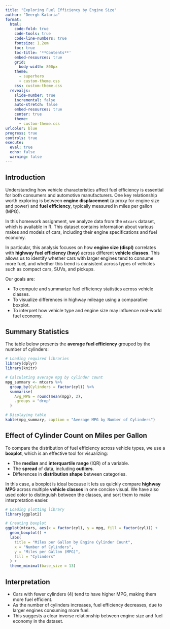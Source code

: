 ```yaml
---
title: "Exploring Fuel Efficiency by Engine Size"
author: "Deergh Kataria"
format:
  html:
    code-fold: true
    code-tools: true
    code-line-numbers: true
    fontsize: 1.2em
    toc: true
    toc-title: '**Contents**'
    embed-resources: true
    grid:
      body-width: 800px
    theme: 
      - superhero
      - custom-theme.css
    css: custom-theme.css
  revealjs: 
    slide-number: true
    incremental: false
    auto-stretch: false
    embed-resources: true
    center: true
    theme:
      - custom-theme.css
urlcolor: blue
progress: true
controls: true
execute: 
  eval: true
  echo: false
  warning: false
---
```


## Introduction

Understanding how vehicle characteristics affect fuel efficiency is essential for both consumers and automotive manufacturers. One key relationship worth exploring is between **engine displacement** (a proxy for engine size and power) and **fuel efficiency**, typically measured in miles per gallon (MPG). 

In this homework assignment, we analyze data from the `mtcars` dataset, which is available in R. This dataset contains information about various makes and models of cars, including their engine specifications and fuel economy.

In particular, this analysis focuses on how **engine size (displ)** correlates with **highway fuel efficiency (hwy)** across different **vehicle classes**. This allows us to identify whether cars with larger engines tend to consume more fuel, and whether this trend is consistent across types of vehicles such as compact cars, SUVs, and pickups.

Our goals are:

- To compute and summarize fuel efficiency statistics across vehicle classes.
- To visualize differences in highway mileage using a comparative boxplot.
- To interpret how vehicle type and engine size may influence real-world fuel economy.


## Summary Statistics

The table below presents the **average fuel efficiency** grouped by the number of cylinders:

```r
# Loading required libraries
library(dplyr)
library(knitr)

# Calculating average mpg by cylinder count
mpg_summary <- mtcars %>%
  group_by(Cylinders = factor(cyl)) %>%
  summarise(
    Avg_MPG = round(mean(mpg), 2),
    .groups = "drop"
  )

# Displaying table
kable(mpg_summary, caption = "Average MPG by Number of Cylinders")
```

## Effect of Cylinder Count on Miles per Gallon

To compare the distribution of fuel efficiency across vehicle types, we use a **boxplot**, which is an effective tool for visualizing:

- The **median** and **interquartile range** (IQR) of a variable.
- The **spread** of data, including **outliers**.
- Differences in **distribution shape** between categories.

In this case, a boxplot is ideal because it lets us quickly compare **highway MPG** across multiple **vehicle classes** in one concise visual. We have also used color to distinguish between the classes, and sort them to make interpretation easier.

```r
# Loading plotting library
library(ggplot2)

# Creating boxplot
ggplot(mtcars, aes(x = factor(cyl), y = mpg, fill = factor(cyl))) +
  geom_boxplot() +
  labs(
    title = "Miles per Gallon by Engine Cylinder Count",
    x = "Number of Cylinders",
    y = "Miles per Gallon (MPG)",
    fill = "Cylinders"
  ) +
  theme_minimal(base_size = 13)
```

## Interpretation
-   Cars with fewer cylinders (4) tend to have higher MPG, making them more fuel efficient.
-   As the number of cylinders increases, fuel efficiency decreases, due to larger engines consuming more fuel.
-   This suggests a clear inverse relationship between engine size and fuel economy in the dataset.

